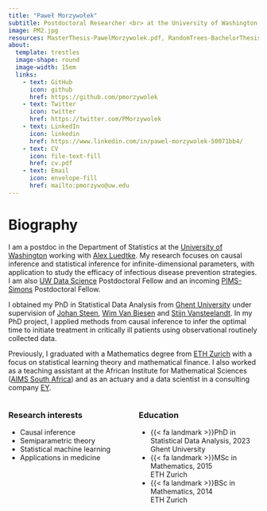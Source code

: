 ```yaml
---
title: "Paweł Morzywołek"
subtitle: Postdoctoral Researcher <br> at the University of Washington
image: PM2.jpg
resources: MasterThesis-PawelMorzywolek.pdf, RandomTrees-BachelorThesis.pdf, cv.pdf
about: 
  template: trestles
  image-shape: round
  image-width: 15em
  links:
    - text: GitHub
      icon: github
      href: https://github.com/pmorzywolek
    - text: Twitter
      icon: twitter
      href: https://twitter.com/PMorzywolek
    - text: LinkedIn
      icon: linkedin
      href: https://www.linkedin.com/in/pawel-morzywolek-50071bb4/
    - text: CV
      icon: file-text-fill
      href: cv.pdf
    - text: Email
      icon: envelope-fill
      href: mailto:pmorzywo@uw.edu
---
```


# Biography

I am a postdoc in the Department of Statistics at the [University of Washington](https://stat.uw.edu/) working with [Alex Luedtke](http://www.alexluedtke.com/). My research focuses on causal inference and statistical inference for infinite-dimensional parameters, with application to study the efficacy of infectious disease prevention strategies. I am also [UW Data Science](https://escience.washington.edu/about/) Postdoctoral Fellow and an incoming [PIMS-Simons](https://www.pims.math.ca/) Postdoctoral Fellow. 

I obtained my PhD in Statistical Data Analysis from [Ghent University](https://www.ugent.be/en) under supervision of [Johan Steen](https://research.ugent.be/web/person/johan-steen-0/en), [Wim Van Biesen](https://research.ugent.be/web/person/wim-van-biesen-0/en) and [Stijn Vansteelandt](https://users.ugent.be/~svsteela/). In my PhD project, I applied methods from causal inference to infer the optimal time to initiate treatment in critically ill patients using observational routinely collected data.

Previously, I graduated with a Mathematics degree from [ETH Zurich](https://ethz.ch/en.html) with a focus on statistical learning theory and mathematical finance. I also worked as a teaching assistant at the African Institute for Mathematical Sciences ([AIMS South Africa](https://aims.ac.za/)) and as an actuary and a data scientist in a consulting company [EY](https://www.ey.com/en_ch).

:::: {.columns}

::: {.column width="50%"}
### Research interests
- Causal inference 
- Semiparametric theory
- Statistical machine learning
- Applications in medicine
:::

::: {.column width="50%"}
### Education
<ul class="fa-ul">
  <li><span class="fa-li">{{< fa landmark >}}</span>PhD in Statistical Data Analysis, 2023 <br /> Ghent University </li>
  <li><span class="fa-li">{{< fa landmark >}}</span>MSc in Mathematics, 2015 <br /> ETH Zurich </li>
  <li><span class="fa-li">{{< fa landmark >}}</span>BSc in Mathematics, 2014 <br /> ETH Zurich </li>
</ul>
:::

::::




